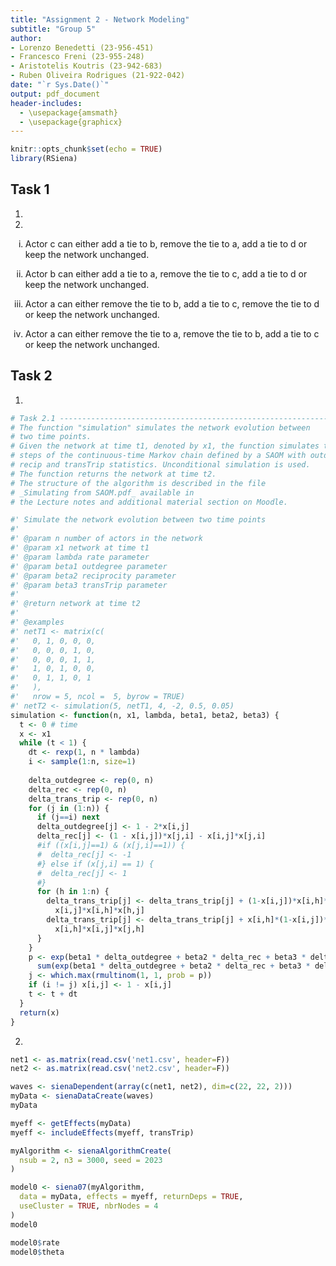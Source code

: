 ```yaml
---
title: "Assignment 2 - Network Modeling"
subtitle: "Group 5"
author: 
- Lorenzo Benedetti (23-956-451)
- Francesco Freni (23-955-248)
- Aristotelis Koutris (23-942-683)
- Ruben Oliveira Rodrigues (21-922-042)
date: "`r Sys.Date()`"
output: pdf_document
header-includes: 
  - \usepackage{amsmath}
  - \usepackage{graphicx}
---
```


```r
knitr::opts_chunk$set(echo = TRUE)
library(RSiena)
```


## Task 1 
(1) 
\begin{itemize}
\item Out-degree: 
  \begin{align*}
    s_{1i}(x) = \sum_{j}x_{ij}
  \end{align*}
\item Reciprocity:
  \begin{align*}
    s_{2i}(x) = \sum_{j}x_{ij}x_{ji}
  \end{align*}
\item Transitive reciprocated triplets effect:
  \begin{align*}
    s_{3i}(x) = \sum_{j,h}x_{ij}x_{ji}x_{ih}x_{hj}
  \end{align*}
\item Same covariate effect:
  \begin{align*}
    s_{4i}(x) = \sum_{j}x_{ij}I\{v_i = v_j\}
  \end{align*}
\end{itemize}


(2)
(i) Actor c can either add a tie to b, remove the tie to a, add a tie to d or keep the network unchanged.
\begin{figure}[ht!]
\begin{center}
\includegraphics[width=0.6\textwidth]{images/1.jpg}
\end{center}
\label{fig:1}
\end{figure}

\begin{align*}
 \resizebox{1\textwidth}{!}{$
  \frac{exp(-1.5\times 2 + 2\times 1 + 1\times 1 + 1.5\times 0)}{exp(-1.5\times 2 + 2\times 1 + 1\times 1 + 1.5\times 0) + exp(-1.5\times 0 + 2\times 0 + 1\times 0 + 1.5\times 0) + exp(-1.5\times 2 + 2\times 0 + 1\times 0 + 1.5\times 1) + exp(-1.5\times 1 + 2\times 0 + 1\times 0 + 1.5\times 0)} = 0.4087872$}
\end{align*}

(ii) Actor b can either add a tie to a, remove the tie to c, add a tie to d or keep the network unchanged.
\begin{figure}[ht!]
\begin{center}
\includegraphics[width=0.6\textwidth]{images/2.jpg}
\end{center}
\label{fig:2}
\end{figure}

\begin{align*}
 \resizebox{1\textwidth}{!}{$
  \frac{exp(-1.5\times 2 + 2\times 1 + 1\times 1 + 1.5\times 1)}{exp(-1.5\times 2 + 2\times 1 + 1\times 1 + 1.5\times 1) + exp(-1.5\times 0 + 2\times 0 + 1\times 0 + 1.5\times 0) + exp(-1.5\times 2 + 2\times 1 + 1\times 0 + 1.5\times 0) + exp(-1.5\times 1 + 2\times 0 + 1\times 0 + 1.5\times 0)} = 0.7380062$}
\end{align*}

(iii) Actor a can either remove the tie to b, add a tie to c, remove the tie to d or keep the network unchanged.
\begin{figure}[ht!]
\begin{center}
\includegraphics[width=0.6\textwidth]{images/3.jpg}
\end{center}
\label{fig:3}
\end{figure}

\begin{align*}
 \resizebox{1\textwidth}{!}{$
  \frac{exp(-1.5\times 1 + 2\times 1 + 1\times 0 + 1.5\times 0)}{exp(-1.5\times 1 + 2\times 1 + 1\times 0 + 1.5\times 0) + exp(-1.5\times 3 + 2\times 2 + 1\times 1 + 1.5\times 1) + exp(-1.5\times 1 + 2\times 0 + 1\times 0 + 1.5\times 1) + exp(-1.5\times 2 + 2\times 1 + 1\times 0 + 1.5\times 1)} = 0.1410791$}
\end{align*}

(iv) Actor a can either remove the tie to a, remove the tie to b, add a tie to c or keep the network unchanged.
\begin{figure}[ht!]
\begin{center}
\includegraphics[width=0.6\textwidth]{images/4.jpg}
\end{center}
\label{fig:4}
\end{figure}

\begin{align*}
 \resizebox{1\textwidth}{!}{$
  \frac{exp(-1.5\times 2 + 2\times 1 + 1\times 0 + 1.5\times 0)}{exp(-1.5\times 1 + 2\times 0 + 1\times 0 + 1.5\times 0) + exp(-1.5\times 1 + 2\times 1 + 1\times 0 + 1.5\times 0) + exp(-1.5\times 3 + 2\times 1 + 1\times 0 + 1.5\times 1) + exp(-1.5\times 2 + 2\times 1 + 1\times 0 + 1.5\times 0)} = 0.1410792$}
\end{align*}


## Task 2
(1)
```r
# Task 2.1 ----------------------------------------------------------------
# The function "simulation" simulates the network evolution between 
# two time points. 
# Given the network at time t1, denoted by x1, the function simulates the 
# steps of the continuous-time Markov chain defined by a SAOM with outdegree,
# recip and transTrip statistics. Unconditional simulation is used.
# The function returns the network at time t2.
# The structure of the algorithm is described in the file
# _Simulating from SAOM.pdf_ available in
# the Lecture notes and additional material section on Moodle.

#' Simulate the network evolution between two time points
#'
#' @param n number of actors in the network
#' @param x1 network at time t1
#' @param lambda rate parameter
#' @param beta1 outdegree parameter
#' @param beta2 reciprocity parameter
#' @param beta3 transTrip parameter
#'
#' @return network at time t2
#'
#' @examples
#' netT1 <- matrix(c(
#'   0, 1, 0, 0, 0,
#'   0, 0, 0, 1, 0,
#'   0, 0, 0, 1, 1,
#'   1, 0, 1, 0, 0,
#'   0, 1, 1, 0, 1
#'   ), 
#'   nrow = 5, ncol =  5, byrow = TRUE)
#' netT2 <- simulation(5, netT1, 4, -2, 0.5, 0.05)
simulation <- function(n, x1, lambda, beta1, beta2, beta3) {
  t <- 0 # time
  x <- x1
  while (t < 1) {
    dt <- rexp(1, n * lambda)
    i <- sample(1:n, size=1)
    
    delta_outdegree <- rep(0, n)
    delta_rec <- rep(0, n)
    delta_trans_trip <- rep(0, n)
    for (j in (1:n)) {
      if (j==i) next
      delta_outdegree[j] <- 1 - 2*x[i,j]
      delta_rec[j] <- (1 - x[i,j])*x[j,i] - x[i,j]*x[j,i]
      #if ((x[i,j]==1) & (x[j,i]==1)) {
      #  delta_rec[j] <- -1
      #} else if (x[j,i] == 1) {
      #  delta_rec[j] <- 1
      #}
      for (h in 1:n) {
        delta_trans_trip[j] <- delta_trans_trip[j] + (1-x[i,j])*x[i,h]*x[h,j] -
          x[i,j]*x[i,h]*x[h,j]
        delta_trans_trip[j] <- delta_trans_trip[j] + x[i,h]*(1-x[i,j])*x[j,h] -
          x[i,h]*x[i,j]*x[j,h]
      }
    }
    p <- exp(beta1 * delta_outdegree + beta2 * delta_rec + beta3 * delta_trans_trip) /
      sum(exp(beta1 * delta_outdegree + beta2 * delta_rec + beta3 * delta_trans_trip))
    j <- which.max(rmultinom(1, 1, prob = p))
    if (i != j) x[i,j] <- 1 - x[i,j]
    t <- t + dt
  }
  return(x)
}
```


(2)
```r
net1 <- as.matrix(read.csv('net1.csv', header=F))
net2 <- as.matrix(read.csv('net2.csv', header=F))

waves <- sienaDependent(array(c(net1, net2), dim=c(22, 22, 2)))
myData <- sienaDataCreate(waves)
myData
```

```r
myeff <- getEffects(myData)
myeff <- includeEffects(myeff, transTrip)

myAlgorithm <- sienaAlgorithmCreate(
  nsub = 2, n3 = 3000, seed = 2023
)

model0 <- siena07(myAlgorithm,
  data = myData, effects = myeff, returnDeps = TRUE,
  useCluster = TRUE, nbrNodes = 4
)
model0
```
```r
model0$rate
model0$theta
```

